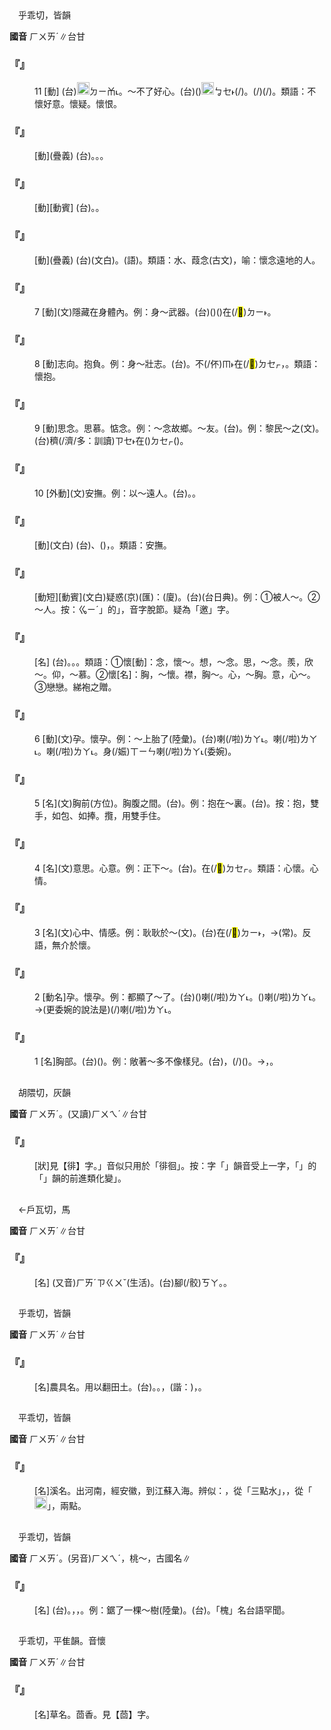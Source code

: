 
=={{ruby|懷|ㄏㄨㄞˊ}}==

　乎乖切，皆韻

'''國音''' <rt>ㄏㄨㄞˊ</rt>∥台甘

    

==='''『{{ruby|懷|ㄏㄨㄞˊ}}』'''===
:11  [動] (台){{ruby|隱|ㄨㄣˋ}}[[File:fa4f.png|20px]]<rt>ㄉㄧㆰ˪</rt>{{ruby|心|ㄒㄧㆬ}}{{ruby|內|ㄌㄞ˫}}{{ruby|無|ㆠㄜˊ}}{{ruby|吐|ㄊㆦ˪}}{{ruby|露|ㄌㆦ˫}}。～不了好心。(台)({{ruby|伊|ㄧ}})[[File:fa45.png|20px]]<rt>ㆠㆤ˫</rt>{{ruby|/|ㆠㄨㆤ˫}}{{ruby|有|ㄨ˫}}{{ruby|甚|ㄒㄧㆩˋ}}(/{{ruby|什|ㄒㄧㆴ ͘}}){{ruby|麼|ㄇㄧㆷ}}{{ruby|好|ㄏㄜˋ}}{{ruby|意|ㄧ˪}}{{ruby|思|ㄙㄨ˪}}。{{ruby|伊|ㄧ}}{{ruby|心|ㄒㄧㆬ}}{{ruby|肝|ㄍㄨㆩ}}{{ruby|內|ㄌㄞ˫}}{{ruby|串|ㄘㄨㄢ˪}}{{ruby|想|ㄒㄧㆫ˫}}{{ruby|/|ㄒㄧㆧ˫}}{{ruby|無|ㆠㄜˊ}}{{ruby|好|ㄏㄜˋ}}{{ruby|載|ㄉㄞ˫}}(/{{ruby|戴|ㄉㄞ˪}}){{ruby|事|ㄐㄧ˪}}(/{{ruby|事|ㄉㄞ˫}}{{ruby|情|ㄐㄧ˪}})。類語：不懷好意。懷疑。懷恨。
    

==='''『{{ruby|懷|ㄏㄨㄞˊ}}{{ruby|抱|ㄅㄠˋ}}』'''===
: [動](疊義) (台){{ruby|懷|ㄏㄨㄞˊ}}{{ruby|抱|ㄆㄠ˫}}。{{ruby|心|ㄒㄧㆬ}}{{ruby|志|ㄐㄧ˪}}。{{ruby|抱|ㄆㄠ˫}}{{ruby|負|ㄏㄨ˫}}。
    

==='''『{{ruby|懷|ㄏㄨㄞˊ}}{{ruby|胎|ㄊㄞ}}』'''===
: [動][動賓] (台){{ruby|懷|ㄏㄨㄞˊ}}{{ruby|胎|ㄊㄞ}}。{{ruby|有|ㄨ˫}}{{ruby|身|ㄒㄧㄣ}}{{ruby|孕|ㄧㄣ˫}}。
    

==='''『{{ruby|懷|ㄏㄨㄞˊ}}{{ruby|念|ㄋㄧㄢˋ}}』'''===
: [動](疊義) (台){{ruby|懷|ㄏㄨㄞˊ}}{{ruby|念|ㄌㄧㆰ˫}}(文白)。{{ruby|數|ㄒㄧㄠ˪}}{{ruby|念|ㄌㄧㆰ˫}}(語)。類語：{{ruby|葭|ㄐㄧㄚ}}水、葭念(古文)，喻：懷念遠地的人。
    

==='''『{{ruby|懷|ㄏㄨㄞˊ}}』'''===
:7  [動](文)隱藏在身體內。例：身～武器。(台){{ruby|身|ㄒㄧㄥ}}{{ruby|/|ㄒㄧㄣ}}{{ruby|軀|ㄎㄨ}}{{ruby|服|ㄏㆦㆶ ͘}}{{ruby|裝|ㄗㆲ}}{{ruby|內|ㄌㄞ˫}}{{ruby|有|ㄨ˫}}({{ruby|藏|ㄘㄤ˪}}){{ruby|武|ㆠㄨˋ}}{{ruby|器|ㄎㄧ˪}}({{ruby|刀|ㄉㄜ}}{{ruby|類|ㄌㄨㄧ˫}})在(/<mark>&#xf9853;</mark>)<rt>ㄉㄧ˫</rt>{{ruby|咧|ㄌㆤ˪}}。
    

==='''『{{ruby|懷|ㄏㄨㄞˊ}}』'''===
:8  [動]志向。抱負。例：身～壯志。(台){{ruby|懷|ㄏㄨㄞˊ}}{{ruby|抱|ㄆㄜ˫}}{{ruby|著|ㄉㄧㄜㆷ ͘}}{{ruby|壯|ㄗㆲ˪}}{{ruby|大|ㄉㄞ˫}}{{ruby|丌|ㆤ}}{{ruby|意|ㄧ˪}}{{ruby|志|ㄐㄧ˪}}{{ruby|想|ㄒㄧㆫ˫}}{{ruby|/|ㄒㄧㆧ˫}}{{ruby|<mark>&#xffa49;</mark>|ㆠㆤㆷ}}{{ruby|/|ㆠㄨㆤㆷ ͘}}{{ruby|實|ㄒㄧㆵ ͘}}{{ruby|在|ㄗㄞ˫}}{{ruby|發|ㄏㄨㄚㆵ}}{{ruby|揮|ㄏㄨㄧ}}。不(/伓)<rt>ㆬ˫</rt>{{ruby|但|ㄋㄚ˫}}{{ruby|乾|ㄍㄢ}}{{ruby|焦|ㄉㄚ}}{{ruby|心|ㄒㄧㆬ}}{{ruby|內|ㄌㄞ˫}}在(/<mark>&#xf9549;</mark>)<rt>ㄉㆤㆷ</rt>{{ruby|想|ㄒㄧㆧ˫}}{{ruby|/|ㄒㄧㆫ˫}}，{{ruby|實|ㄒㄧㆵ ͘}}{{ruby|在|ㄗㄞ˫}}{{ruby|<mark>&#xffa49;</mark>|ㆠㆤㆷ}}{{ruby|/|ㆠㄨㆤㆷ ͘}}{{ruby|身|ㄒㄧㄣ}}{{ruby|體|ㄊㆤˋ}}{{ruby|力|ㄌㄧㆤㆶ ͘}}{{ruby|行|ㄏㄧㄥˊ}}。類語：懷抱。
    

==='''『{{ruby|懷|ㄏㄨㄞˊ}}』'''===
:9  [動]思念。思慕。惦念。例：～念故鄉。～友。(台){{ruby|數|ㄒㄧㄠ˪}}{{ruby|念|ㄌㄧㆰ˪}}{{ruby|朋|ㄅㄧㄥˊ}}{{ruby|友|ㄧㄨˋ}}。例：黎民～之(文)。(台){{ruby|百|ㄅㆤㆷ}}{{ruby|姓|ㄙㆥ˪}}{{ruby|/|ㄒㆪ˪}}{{ruby|攏|ㄌㆲˋ}}{{ruby|真|ㄐㄧㄣ}}穧(/濟/多：訓讀)<rt>ㄗㆤ˫</rt>{{ruby|/|ㄗㄨㆤ˫}}{{ruby|人|ㄌㄤˊ}}在({{ruby|/|ㄍㆧ˪}})<rt>ㄉㆤㆷ</rt>{{ruby|數|ㄒㄧㄠ˪}}{{ruby|念|ㄌㄧㆰ˪}}{{ruby|伊|ㄧ}}({{ruby|舊|ㄍㄨ˫}}{{ruby|長|ㄉㄧㆲˋ}}{{ruby|官|ㄍㄨㆩ}})。
    

==='''『{{ruby|懷|ㄏㄨㄞˊ}}』'''===
:10  [外動](文)安撫。例：以～遠人。(台){{ruby|安|ㄢ}}{{ruby|定|ㄉㄧㄥ˫}}{{ruby|國|ㄍㆦㆶ}}{{ruby|內|ㄌㄞ˫}}。{{ruby|設|ㄒㄧㄚㆵ}}{{ruby|法|ㄏㄨㄚㆵ}}{{ruby|付|ㄏㆦ˫}}{{ruby|遠|ㄨㄢˋ}}{{ruby|地|ㄉㆤ˫}}{{ruby|丌|ㄗㄨㄥ}}{{ruby|人|ㄌㄤˊ}}{{ruby|想|ㄒㄧㆧ˫}}{{ruby|/|ㄒㄧㆫ˫}}{{ruby|<mark>&#xffa49;</mark>|ㆠㆤㆷ}}{{ruby|/|ㆠㄨㆤㆷ ͘}}{{ruby|來|ㄌㄞˊ}}{{ruby|歸|ㄍㄨㄧ}}{{ruby|附|ㄏㄨ˪}}{{ruby|咱|ㄌㄢˋ}}。
    

==='''『{{ruby|懷|ㄏㄨㄞˊ}}{{ruby|柔|ㄖㄡˊ}}』'''===
: [動](文白) (台){{ruby|用|ㄧㄥ˫}}{{ruby|/|ㄧㆲ˫}}{{ruby|政|ㄐㄧㄥ˪}}{{ruby|治|ㄉㄧ˫}}{{ruby|手|ㄑㄧㄨˋ}}{{ruby|段|ㄉㄨㆩ˫}}{{ruby|表|ㄅㄧㄠˋ}}{{ruby|示|ㄒㄧ˫}}{{ruby|親|ㄑㄧㄣ}}{{ruby|善|ㄒㄧㄢ˫}}、{{ruby|籠|ㄌㆲˋ}}{{ruby|/|ㄌㆲˊ}}{{ruby|絡|ㄌㆦㆶ ͘}}({{ruby|呼|ㄎㆦ}}{{ruby|倚|ㄨㄚˋ}}{{ruby|也|ㄧㄚ˪}}){{ruby|別|ㄅㄚㆵ ͘}}{{ruby|個|ㆤˊ}}{{ruby|民|ㆠㄧㄣˊ}}{{ruby|族|ㄗㆦㆶ ͘}}，{{ruby|小|ㄒㄧㄜˋ}}{{ruby|國|ㄍㆦㆶ}}{{ruby|家|ㄍㄚ}}{{ruby|來|ㄌㄞˊ}}{{ruby|歸|ㄍㄨㄧ}}{{ruby|附|ㄏㄨ˪}}{{ruby|自|ㄗㄨ˫}}{{ruby|己|ㄍㄧˋ}}。類語：安撫。
    

==='''『{{ruby|懷|ㄏㄨㄞˊ}}{{ruby|疑|ㄧˊ}}』'''===
: [動短][動賓](文白)疑惑(京)(匯)：(廈){{ruby|堯|ㆣㄧㄠˊ}}{{ruby|疑|ㆣㄧˊ}}。(台){{ruby|僥|ㆣㄧㄠˊ}}{{ruby|疑|ㆣㄧˊ}}(台日典)。例：①被人～。②～人。按：{{ruby|「|ㆣㄧㄠˊ}}<rt>ㆣㄧˊ</rt>」的{{ruby|「|ㆣㄧㄠˊ}}」，音字脫節。疑為「邀」字。
    

==='''『{{ruby|心|ㄒㄧㄣ}}{{ruby|懷|ㄏㄨㄞˊ}}』'''===
: [名] (台){{ruby|心|ㄒㄧㆬ}}{{ruby|懷|ㄏㄨㄞˊ}}。{{ruby|心|ㄒㄧㆬ}}{{ruby|意|ㄧ˪}}。{{ruby|心|ㄒㄧㆬ}}{{ruby|情|ㄐㄧㄥˊ}}。類語：①懷[動]：念，懷～。想，～念。思，～念。羨，欣～。仰，～慕。②懷[名]：胸，～懷。襟，胸～。心，～胸。意，心～。③{{ruby|綈|ㄊㄧˊ}}{{ruby|袍|ㄆㄠˊ}}戀戀。綈袍之贈。
    

==='''『{{ruby|懷|ㄏㄨㄞˊ}}』'''===
:6  [動](文)孕。懷孕。例：～上胎了(陸彙)。(台){{ruby|懷|ㄏㄨㄞˊ}}{{ruby|胎|ㄊㄞ}}喇(/啦)<rt>ㄌㄚ˪</rt>。{{ruby|有|ㄨ˫}}{{ruby|<mark>&#xffb51;</mark>|ㆣㄧㄣˋ}}{{ruby|仔|ㄚ}}{{ruby|胎|ㄊㆤ}}喇(/啦)<rt>ㄌㄚ˪</rt>。{{ruby|有|ㄨ˫}}{{ruby|胎|ㄊㆤ}}喇(/啦)<rt>ㄌㄚ˪</rt>。{{ruby|有|ㄨ˫}}身(/娠)<rt>ㄒㄧㄣ</rt>喇(/啦)<rt>ㄌㄚ˪</rt>(委婉)。
    

==='''『{{ruby|懷|ㄏㄨㄞˊ}}』'''===
:5  [名](文)胸前(方位)。胸腹之間。(台){{ruby|面|ㆠㄧㄣ˫}}{{ruby|頭|ㄊㄠˊ}}{{ruby|前|ㄐㄧㄥˊ}}。例：抱在～裏。(台){{ruby|攬|ㄌㆰˋ}}{{ruby|<mark>&#xffa4f;</mark>|ㄉㄧㆰ˪}}{{ruby|胸|ㄏㄧㄥ}}{{ruby|前|ㄐㄧㄥˊ}}。按：抱，雙手，如包、如捧。攬，用雙手{{ruby|箍|ㄍㄨ}}住。
    

==='''『{{ruby|懷|ㄏㄨㄞˊ}}』'''===
:4  [名](文)意思。心意。例：正{{ruby|中|ㄓㄨㄥˋ}}下～。(台){{ruby|正|ㄐㄧㆩ˪}}{{ruby|正|ㄐㄧㆩ˪}}{{ruby|合|ㄏㄚㆷ ͘}}{{ruby|我|ㆣㄨㄚˋ}}{{ruby|丌|ㆤ}}{{ruby|意|ㄧ˪}}{{ruby|思|ㄙㄨ˪}}。{{ruby|合|ㄍㄚㆴ}}{{ruby|我|ㆣㄨㄚˋ}}{{ruby|所|ㄙㆦˋ}}在(/<mark>&#xf9549;</mark>)<rt>ㄉㆤㆷ</rt>{{ruby|想|ㄒㄧㆫ˫}}{{ruby|/|ㄒㄧㆧ˫}}{{ruby|丌|ㆤ}}{{ruby|共|ㄍㄤ˫}}{{ruby|款|ㄎㄨㄢˋ}}。類語：心懷。心情。
    

==='''『{{ruby|懷|ㄏㄨㄞˊ}}』'''===
:3  [名](文)心中、情感。例：耿耿於～(文)。(台){{ruby|不|ㄅㄨㆵ}}{{ruby|時|ㄒㄧˊ}}{{ruby|記|ㄍㄧ˪}}在(/<mark>&#xf9853;</mark>)<rt>ㄉㄧ˫</rt>{{ruby|心|ㄒㄧㆬ}}{{ruby|中|ㄉㄧㆲ}}，→{{ruby|記|ㄍㄧ˪}}{{ruby|心|ㄒㄧㆬ}}{{ruby|記|ㄍㄧ˪}}{{ruby|肝|ㄍㄨㆩ}}(常)。反語，無介於懷。
    

==='''『{{ruby|懷|ㄏㄨㄞˊ}}』'''===
:2  [動名]孕。懷孕。例：都顯了～了。(台)({{ruby|對|ㄉㄨㄧ˪}}{{ruby|服|ㄏㆦㆶ ͘}}{{ruby|裝|ㄗㆲ}}{{ruby|丌|ㆤ}}{{ruby|表|ㄅㄧㄠˋ}}{{ruby|面|ㆠㄧㄣ˫}}){{ruby|有|ㄨ˫}}{{ruby|看|ㄎㄨㆩ˪}}{{ruby|見|ㄍㆪ˪}}{{ruby|腹|ㄅㄚㆶ}}{{ruby|肚|ㄉㆦˋ}}{{ruby|大|ㄉㄨㄚ˫}}{{ruby|個|ㆤˊ}}喇(/啦)<rt>ㄌㄚ˪</rt>。{{ruby|看|ㄎㄨㆩ˪}}{{ruby|會|ㄨㆤ˫}}{{ruby|/|ㆤ˫}}{{ruby|出|ㄘㄨㆵ}}({{ruby|腹|ㄅㄚㆶ}}{{ruby|肚|ㄉㆦˋ}}{{ruby|內|ㄌㄞ˫}}){{ruby|有|ㄨ˫}}{{ruby|<mark>&#xffb51;</mark>|ㆣㄧㄣˋ}}{{ruby|仔|ㄚ}}喇(/啦)<rt>ㄌㄚ˪</rt>。→(更委婉的說法是){{ruby|腹|ㄅㄚㆶ}}{{ruby|肚|ㄉㆦˋ}}{{ruby|著|ㄉㄧㄜㆷ}}(/{{ruby|都|ㄉㄜ˫}}){{ruby|有|ㄨ˫}}{{ruby|看|ㄎㄨㆩ˪}}{{ruby|見|ㄍㆪ˪}}{{ruby|/|ㄍㄧㄢ˪}}喇(/啦)<rt>ㄌㄚ˪</rt>。
    

==='''『{{ruby|懷|ㄏㄨㄞˊ}}』'''===
:1  [名]胸部。(台){{ruby|胸|ㄏㄧㄥ}}{{ruby|前|ㄐㄧㄥˊ}}{{ruby|/|ㄐㄧㄢˊ}}({{ruby|具|ㄍㄨ˫}}{{ruby|體|ㄊㆤˋ}})。例：敞著～多不像樣兒。(台){{ruby|衫|ㄙㆩ}}{{ruby|丌|ㆤ}}{{ruby|胸|ㄏㄧㄥ}}{{ruby|坎|ㄎㆰˋ}}{{ruby|現|ㄏㄧㄢ˪}}{{ruby|開|ㄎㄨㄧ}}{{ruby|開|ㄎㄨㄧ}}，{{ruby|真|ㄐㄧㄣ}}(/{{ruby|足|ㄐㄧㆦㆶ}}){{ruby|無|ㆠㄜˊ}}{{ruby|一|ㄐㄧㆵ ͘}}{{ruby|個|ㆤˊ}}{{ruby|款|ㄎㄨㄢˋ}}({{ruby|曲|ㄎㄧㆤㆶ}})。→{{ruby|胸|ㄏㄧㄥ}}{{ruby|前|ㄐㄧㄥˊ}}{{ruby|個|ㆤˊ}}{{ruby|紐|ㄌㄧㄨˋ}}{{ruby|仔|ㄚ}}{{ruby|無|ㆠㄜˊ}}{{ruby|紐|ㄌㄧㄨ˪}}{{ruby|咧|ㄌㆤ˪}}，{{ruby|誠|ㄐㄧㆩˊ}}{{ruby|歹|ㄆㆮˋ}}{{ruby|看|ㄎㄨㆩ˪}}。
    

=={{ruby|徊|ㄏㄨㄞˊ}}==

　胡隈切，灰韻

'''國音''' <rt>ㄏㄨㄞˊ</rt>。(又讀)<rt>ㄏㄨㄟˊ</rt>∥台甘

    

==='''『{{ruby|徘|ㄆㄞˊ}}{{ruby|徊|ㄏㄨㄞˊ}}』'''===
: [狀]見【徘】字。{{ruby|「|ㄏㄨㄞˊ}}」音似只用於「徘徊」。按：{{ruby|徊|ㄏㄨㄟˊ}}字「{{ruby|～|ㄨㄟˊ}}」韻音受上一字，「{{ruby|排|ㄆㄞˊ}}」的「{{ruby|～|ㄞ}}」韻的前進類化變{{ruby|「|ㄏㄨㄞˊ}}」。
    

=={{ruby|踝|ㄏㄨㄞˊ}}==

　←戶瓦切，馬{{ruby|韻|ㄏㄨㄚˋ}}

'''國音''' <rt>ㄏㄨㄞˊ</rt>∥台甘

    

==='''『{{ruby|踝|ㄏㄨㄞˊ}}{{ruby|子|·ㄗˇ}}{{ruby|骨|ㄍㄨˇ}}』'''===
: [名] (又音)<rt>ㄏㄞˊ</rt><rt>ㄗ</rt><rt>ㄍㄨˇ</rt>(生活)。(台)腳(/骹)<rt>ㄎㄚ</rt>{{ruby|目|ㆠㄚㆶ ͘}}。{{ruby|骹|ㄎㄚ}}{{ruby|臼|ㄎㄨ˫}}。
    

=={{ruby|<mark>&#xf99ae;</mark>|ㄏㄨㄞˊ}}==

　乎乖切，皆韻

'''國音''' <rt>ㄏㄨㄞˊ</rt>∥台甘

    

==='''『{{ruby|<mark>&#xf99ae;</mark>|ㄏㄨㄞˊ}}{{ruby|耙|ㄅㄚˋ}}』'''===
: [名]農具名。用以翻田土。(台){{ruby|中|ㄉㄧㆲ}}{{ruby|國|ㄍㆦㆶ}}{{ruby|大|ㄉㄞ˫}}{{ruby|陸|ㄌㄧㆦㆶ ͘}}{{ruby|東|ㄉㄤ}}{{ruby|北|ㄅㄚㆶ}}{{ruby|地|ㄉㆤ˫}}{{ruby|區|ㄎㄨ}}{{ruby|所|ㄙㆦˋ}}{{ruby|用|ㄧㄥ˫}}{{ruby|/|ㄧㆲ˫}}。{{ruby|其|ㄍㄧˊ}}{{ruby|制|ㄗㆤ˪}}{{ruby|未|ㆠㆤ˫}}{{ruby|/|ㆠㄨㆤ˫}}{{ruby|明|ㆠㄧㄥˊ}}。{{ruby|台|ㄉㄞˊ}}{{ruby|灣|ㄨㄢˊ}}{{ruby|使|ㄙㄨˋ}}{{ruby|用|ㄧㄥ˫}}{{ruby|/|ㄧㆲ˫}}{{ruby|犁|ㄌㄨㆤˊ}}{{ruby|/|ㄌㆤˊ}}{{ruby|頭|ㄊㄠˊ}}，{{ruby|割|ㄍㄨㄚㆷ}}(諧：{{ruby|掛|ㄍㄨㄚ˪}}){{ruby|耙|ㄅㆤ˫}}，{{ruby|反|ㄅㄧㄥˋ}}{{ruby|田|ㄘㄢˊ}}{{ruby|土|ㄊㆦˊ}}。
    

=={{ruby|淮|ㄏㄨㄞˊ}}==

　平乖切，皆韻

'''國音''' <rt>ㄏㄨㄞˊ</rt>∥台甘

    

==='''『{{ruby|淮|ㄏㄨㄞˊ}}{{ruby|水|ㄕㄨㄟˇ}}』'''===
: [名]溪名。出河南，經安徽，到江蘇入海。辨似：{{ruby|淮|ㄏㄨㄞˊ}}，從「三點水」，{{ruby|准|ㄓㄨㄣˇ}}，從「[[File:c6c5.png|20px]]」，兩點。
    

=={{ruby|槐|ㄏㄨㄞˊ}}==

　乎乖切，皆韻

'''國音''' <rt>ㄏㄨㄞˊ</rt>。(另音)<rt>ㄏㄨㄟˊ</rt>，桃～，古國名∥

    

==='''『{{ruby|槐|ㄏㄨㄞˊ}}』'''===
: [名] (台){{ruby|樹|ㄑㄧㄨ˫}}{{ruby|名|ㄇㄧㄚˊ}}。{{ruby|木|ㆠㆦㆶ ͘}}{{ruby|材|ㄗㄞˊ}}{{ruby|通|ㄊㄤ}}{{ruby|做|ㄗㄨㆤ˪}}{{ruby|/|ㄗㄜ˪}}{{ruby|家|ㄍㄚ}}{{ruby|具|ㄍㄨ˫}}{{ruby|建|ㄍㄧㄢ˪}}{{ruby|材|ㄗㄞˊ}}，{{ruby|花|ㄏㄨㆤ}}{{ruby|蕾|ㄌㄨㄧˋ}}{{ruby|通|ㄊㄤ}}{{ruby|做|ㄗㄨㆤ˪}}{{ruby|/|ㄗㄜ˪}}{{ruby|染|ㄋㄧˋ}}{{ruby|料|ㄌㄧㄠ˫}}，{{ruby|籽|ㄐㄧˋ}}{{ruby|及|ㄍㄚㆴ}}{{ruby|根|ㄍㄨㄣ}}{{ruby|/|ㄍㄧㄣ}}{{ruby|皮|ㄆㆤˊ}}{{ruby|/|ㄆㄨㆤˊ}}{{ruby|入|ㆢㄧㆴ ͘}}{{ruby|/|ㄌㄧㆴ}}{{ruby|中|ㄉㄧㆲ}}{{ruby|藥|ㄧㄜㆷ ͘}}。例：鋸了一棵～樹(陸彙)。(台){{ruby|鋸|ㄍㄧ˪}}{{ruby|掉|ㄉㄧㄠ˫}}{{ruby|一|ㄐㄧㆵ ͘}}{{ruby|欉|ㄗㄤˊ}}{{ruby|槐|ㄏㄨㄞˊ}}{{ruby|樹|ㄑㄧㄨ˫}}。「槐」名台語罕聞。
    

=={{ruby|蘹|ㄏㄨㄞˊ}}==

　乎乖切，平隹韻。音懷

'''國音''' <rt>ㄏㄨㄞˊ</rt>∥台甘

    

==='''『{{ruby|蘹|ㄏㄨㄞˊ}}』'''===
: [名]草名。茴香。見【茴】字。
    
